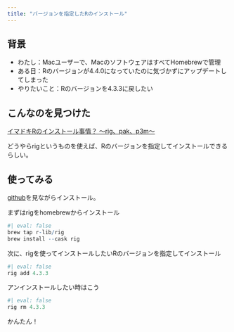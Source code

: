 ```yaml
---
title: "バージョンを指定したRのインストール"
---
```



## 背景

- わたし：Macユーザーで、MacのソフトウェアはすべてHomebrewで管理
- ある日：Rのバージョンが4.4.0になっていたのに気づかずにアップデートしてしまった
- やりたいこと：Rのバージョンを4.3.3に戻したい

## こんなのを見つけた

[イマドキRのインストール事情？ ～rig、pak、p3m～](https://zenn.dev/eitsupi/articles/rig-pak-p3m-2023)

どうやらrigというものを使えば、Rのバージョンを指定してインストールできるらしい。

## 使ってみる

[github](https://github.com/r-lib/rig)を見ながらインストール。

まずはrigをhomebrewからインストール

```r
#| eval: false
brew tap r-lib/rig
brew install --cask rig 
```

次に、rigを使ってインストールしたいRのバージョンを指定してインストール

```r
#| eval: false
rig add 4.3.3
```

アンインストールしたい時はこう

```r
#| eval: false
rig rm 4.3.3
```

かんたん！
